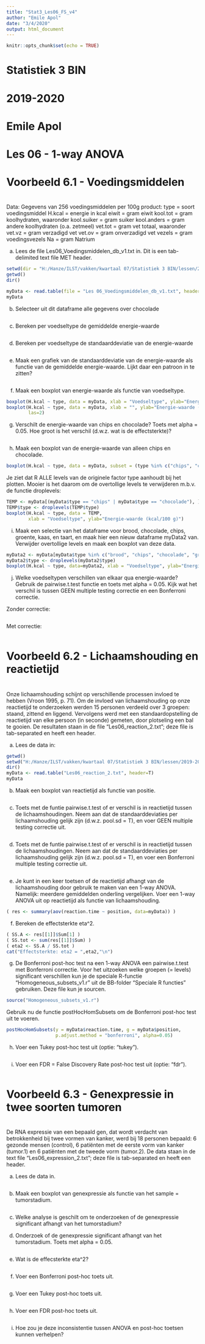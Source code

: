 ```yaml
---
title: "Stat3_Les06_FS_v4"
author: "Emile Apol"
date: "3/4/2020"
output: html_document
---
```


```r
knitr::opts_chunk$set(echo = TRUE)
```

###############################################################################
#
# Statistiek 3 BIN
#
# 2019-2020
#
# Emile Apol 
#
# Les 06 - 1-way ANOVA
#
###############################################################################





###############################################################################
#
# Voorbeeld 6.1 - Voedingsmiddelen
#
###############################################################################

Data: Gegevens van 256 voedingsmiddelen per 100g product:
         type      = soort voedingsmiddel
         H.kcal    = energie in kcal
         eiwit     = gram eiwit
         kool.tot  = gram koolhydraten, waaronder
           kool.suiker = gram suiker
           kool.anders = gram andere koolhydraten (o.a. zetmeel)
         vet.tot   = gram vet totaal, waaronder
           vet.vz      = gram verzadigd vet
           vet.ov      = gram onverzadigd vet
         vezels    = gram voedingsvezels
         Na        = gram Natrium

a) Lees de file Les06_Voedingsmiddelen_db_v1.txt in. Dit is een tab-delimited text file MET header.

```r
setwd(dir = "H:/Hanze/ILST/vakken/kwartaal 07/Statistiek 3 BIN/lessen/2019-2020/Les 06 - 1-way ANOVA")
getwd()
dir()

myData <- read.table(file = "Les 06_Voedingsmiddelen_db_v1.txt", header = T, sep = "\t")
myData
```


b) Selecteer uit dit dataframe alle gegevens over chocolade

```r

```


c) Bereken per voedseltype de gemiddelde energie-waarde

```r

```



d) Bereken per voedseltype de standaarddeviatie van de energie-waarde

```r

```




e) Maak een grafiek van de standaarddeviatie van de energie-waarde als functie van de gemiddelde energie-waarde. Lijkt daar een patroon in te zitten?

```r

```



f) Maak een boxplot van energie-waarde als functie van voedseltype.


```r
boxplot(H.kcal ~ type, data = myData, xlab = "Voedseltype", ylab="Energie-waarde (kcal/100 g)")
boxplot(H.kcal ~ type, data = myData, xlab = "", ylab="Energie-waarde (kcal/100 g)",
        las=2)
```


g) Verschilt de energie-waarde van chips en chocolade? Toets met alpha = 0.05. Hoe groot is het verschil (d.w.z. wat is de effectsterkte)?

```r

```



h) Maak een boxplot van de energie-waarde van alleen chips en chocolade.

```r
boxplot(H.kcal ~ type, data = myData, subset = (type %in% c("chips", "chocolade")), las=2, xlab="", ylab = "Energie-waarde (kcal/100 g)")
```

Je ziet dat R ALLE levels van de originele factor type aanhoudt bij het plotten. Mooier is het daarom om de overtollige levels te verwijderen m.b.v. de functie droplevels:

```r
TEMP <- myData[(myData$type == "chips" | myData$type == "chocolade"), ]
TEMP$type <- droplevels(TEMP$type)
boxplot(H.kcal ~ type, data = TEMP,
        xlab = "Voedseltype", ylab="Energie-waarde (kcal/100 g)")
```

i) Maak een selectie van het dataframe voor brood, chocolade, chips, groente, kaas, en taart, en maak hier een nieuw dataframe myData2 van. 
Verwijder overtollige levels en maak een boxplot van deze data.

```r
myData2 <- myData[myData$type %in% c("brood", "chips", "chocolade", "groente", "kaas", "taart"), ]
myData2$type <- droplevels(myData2$type)
boxplot(H.kcal ~ type, data=myData2, xlab = "Voedseltype", ylab="Energie-waarde (kcal/100 g)")
```



j) Welke voedseltypen verschillen van elkaar qua energie-waarde? Gebruik de pairwise.t.test functie en toets met alpha = 0.05. Kijk wat het verschil is tussen GEEN multiple testing correctie en een Bonferroni correctie.

Zonder correctie:
```r

```


Met correctie:
```r

```






###############################################################################
# 
# Voorbeeld 6.2 - Lichaamshouding en reactietijd
#
###############################################################################

Onze lichaamshouding schijnt op verschillende processen invloed te hebben (Vroon 1995, p. 71). Om de invloed van lichaamshouding op onze reactietijd te onderzoeken werden 15 personen verdeeld over 3 groepen: staand, zittend en liggend. Vervolgens werd met een standaardopstelling de reactietijd van elke persoon (in seconde) gemeten, door plotseling een bal te gooien. De resultaten staan in de file "Les06_reaction_2.txt"; deze file is tab-separated en heeft een header.

a) Lees de data in:

```r
getwd()
setwd("H:/Hanze/ILST/vakken/kwartaal 07/Statistiek 3 BIN/lessen/2019-2020/Les 06 - 1-way ANOVA")
dir()
myData <- read.table("Les06_reaction_2.txt", header=T)
myData
```




b) Maak een boxplot van reactietijd als functie van positie.

```r

```


c) Toets met de funtie pairwise.t.test of er verschil is in reactietijd tussen de lichaamshoudingen. Neem aan dat de standaarddeviaties per lichaamshouding gelijk zijn (d.w.z. pool.sd = T), en voer GEEN multiple testing correctie uit.

```r

```



d) Toets met de funtie pairwise.t.test of er verschil is in reactietijd tussen de lichaamshoudingen. Neem aan dat de standaarddeviaties per lichaamshouding gelijk zijn (d.w.z. pool.sd = T), en voer een Bonferroni multiple testing correctie uit.

```r

```


e) Je kunt in een keer toetsen of de reactietijd afhangt van de lichaamshouding door gebruik te maken van een 1-way ANOVA. Namelijk: meerdere gemiddelden onderling vergelijken. Voer een 1-way ANOVA uit op reactietijd als functie van lichaamshouding.

```r
( res <- summary(aov(reaction.time ~ position, data=myData)) )
```



f) Bereken de effectsterkte eta^2.

```r
( SS.A <- res[[1]]$Sum[1] )
( SS.tot <- sum(res[[1]]$Sum) )
( eta2 <- SS.A / SS.tot )
cat("Effectsterkte: eta2 = ",eta2,"\n")
```


g) De Bonferroni post-hoc test na een 1-way ANOVA een pairwise.t.test met Bonferroni correctie. Voor het uitzoeken welke groepen (= levels) significant verschillen kun je de speciale R-functie "Homogeneous_subsets_v1.r" uit de BB-folder "Speciale R functies" gebruiken. Deze file kun je sourcen.

```r
source("Homogeneous_subsets_v1.r")
```

Gebruik nu de functie postHocHomSubsets om de Bonferroni post-hoc test uit te voeren.

```r
postHocHomSubsets(y = myData$reaction.time, g = myData$position, 
                  p.adjust.method = "bonferroni", alpha=0.05)
```



h) Voer een Tukey post-hoc test uit (optie: "tukey").

```r

```




i) Voer een FDR = False Discovery Rate post-hoc test uit (optie: "fdr").

```r

```







###############################################################################
#
# Voorbeeld 6.3 - Genexpressie in twee soorten tumoren
#
###############################################################################

De RNA expressie van een bepaald gen, dat wordt verdacht van betrokkenheid bij twee vormen van kanker, werd bij 18 personen bepaald: 6 gezonde mensen (control), 6 patiënten met de eerste vorm van kanker (tumor.1) en 6 patiënten met de tweede vorm (tumor.2). De data staan in de text file "Les06_expression_2.txt"; deze file is tab-separated en heeft een header.

a) Lees de data in.

```r

```


b) Maak een boxplot van genexpressie als functie van het sample = tumorstadium.

```r

```




c) Welke analyse is geschilt om te onderzoeken of de genexpressie significant afhangt van het tumorstadium?




d) Onderzoek of de genexpressie significant afhangt van het tumorstadium. Toets met alpha = 0.05.

```r

```



e) Wat is de effecsterkte eta^2?

```r

```



f) Voer een Bonferroni post-hoc toets uit.

```r

```




g) Voer een Tukey post-hoc toets uit.

```r

```




h) Voer een FDR post-hoc toets uit.

```r

```



i) Hoe zou je deze inconsistentie tussen ANOVA en post-hoc toetsen kunnen verhelpen?





